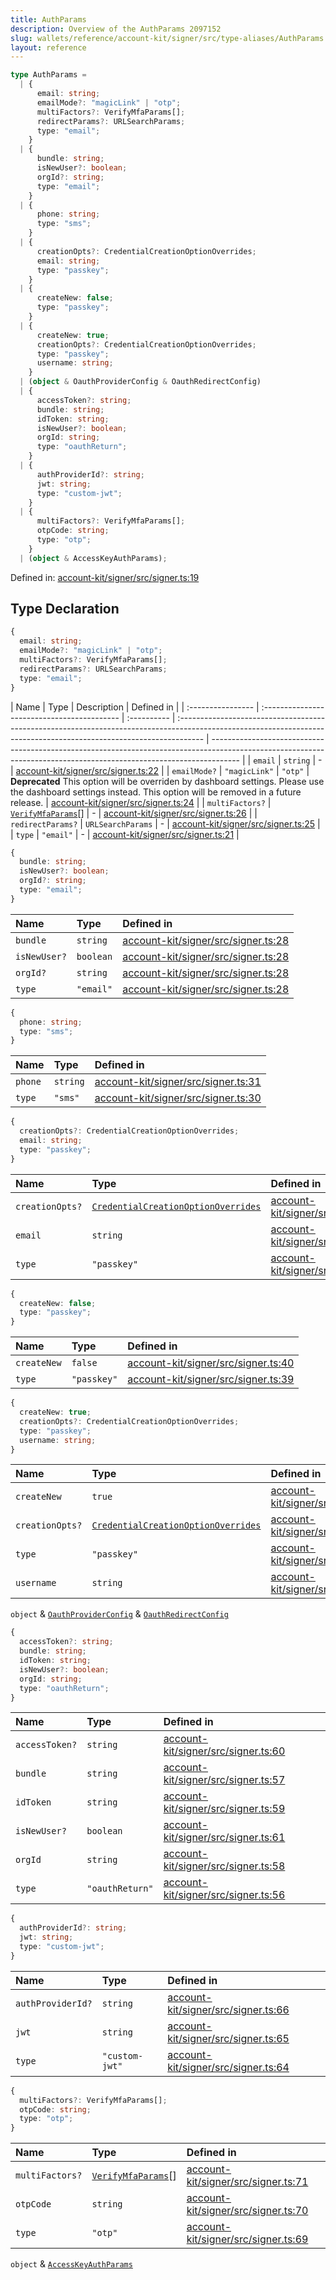 ```yaml
---
title: AuthParams
description: Overview of the AuthParams 2097152
slug: wallets/reference/account-kit/signer/src/type-aliases/AuthParams
layout: reference
---
```


```ts
type AuthParams =
  | {
      email: string;
      emailMode?: "magicLink" | "otp";
      multiFactors?: VerifyMfaParams[];
      redirectParams?: URLSearchParams;
      type: "email";
    }
  | {
      bundle: string;
      isNewUser?: boolean;
      orgId?: string;
      type: "email";
    }
  | {
      phone: string;
      type: "sms";
    }
  | {
      creationOpts?: CredentialCreationOptionOverrides;
      email: string;
      type: "passkey";
    }
  | {
      createNew: false;
      type: "passkey";
    }
  | {
      createNew: true;
      creationOpts?: CredentialCreationOptionOverrides;
      type: "passkey";
      username: string;
    }
  | (object & OauthProviderConfig & OauthRedirectConfig)
  | {
      accessToken?: string;
      bundle: string;
      idToken: string;
      isNewUser?: boolean;
      orgId: string;
      type: "oauthReturn";
    }
  | {
      authProviderId?: string;
      jwt: string;
      type: "custom-jwt";
    }
  | {
      multiFactors?: VerifyMfaParams[];
      otpCode: string;
      type: "otp";
    }
  | (object & AccessKeyAuthParams);
```

Defined in: [account-kit/signer/src/signer.ts:19](https://github.com/alchemyplatform/aa-sdk/blob/923a52171f7246172caf350853843e6680197da9/account-kit/signer/src/signer.ts#L19)

## Type Declaration

```ts
{
  email: string;
  emailMode?: "magicLink" | "otp";
  multiFactors?: VerifyMfaParams[];
  redirectParams?: URLSearchParams;
  type: "email";
}
```

| Name              | Type                                        | Description | Defined in                                                                                                                                                          |
| :---------------- | :------------------------------------------ | :---------- | :------------------------------------------------------------------------------------------------------------------------------------------------------------------ | ------------------------------------------------------------------------------------------------------------------------------------------------------------------- |
| `email`           | `string`                                    | -           | [account-kit/signer/src/signer.ts:22](https://github.com/alchemyplatform/aa-sdk/blob/923a52171f7246172caf350853843e6680197da9/account-kit/signer/src/signer.ts#L22) |
| `emailMode?`      | `"magicLink"`                               | `"otp"`     | **Deprecated** This option will be overriden by dashboard settings. Please use the dashboard settings instead. This option will be removed in a future release.     | [account-kit/signer/src/signer.ts:24](https://github.com/alchemyplatform/aa-sdk/blob/923a52171f7246172caf350853843e6680197da9/account-kit/signer/src/signer.ts#L24) |
| `multiFactors?`   | [`VerifyMfaParams`](VerifyMfaParams.mdx)\[] | -           | [account-kit/signer/src/signer.ts:26](https://github.com/alchemyplatform/aa-sdk/blob/923a52171f7246172caf350853843e6680197da9/account-kit/signer/src/signer.ts#L26) |
| `redirectParams?` | `URLSearchParams`                           | -           | [account-kit/signer/src/signer.ts:25](https://github.com/alchemyplatform/aa-sdk/blob/923a52171f7246172caf350853843e6680197da9/account-kit/signer/src/signer.ts#L25) |
| `type`            | `"email"`                                   | -           | [account-kit/signer/src/signer.ts:21](https://github.com/alchemyplatform/aa-sdk/blob/923a52171f7246172caf350853843e6680197da9/account-kit/signer/src/signer.ts#L21) |

```ts
{
  bundle: string;
  isNewUser?: boolean;
  orgId?: string;
  type: "email";
}
```

| Name         | Type      | Defined in                                                                                                                                                          |
| :----------- | :-------- | :------------------------------------------------------------------------------------------------------------------------------------------------------------------ |
| `bundle`     | `string`  | [account-kit/signer/src/signer.ts:28](https://github.com/alchemyplatform/aa-sdk/blob/923a52171f7246172caf350853843e6680197da9/account-kit/signer/src/signer.ts#L28) |
| `isNewUser?` | `boolean` | [account-kit/signer/src/signer.ts:28](https://github.com/alchemyplatform/aa-sdk/blob/923a52171f7246172caf350853843e6680197da9/account-kit/signer/src/signer.ts#L28) |
| `orgId?`     | `string`  | [account-kit/signer/src/signer.ts:28](https://github.com/alchemyplatform/aa-sdk/blob/923a52171f7246172caf350853843e6680197da9/account-kit/signer/src/signer.ts#L28) |
| `type`       | `"email"` | [account-kit/signer/src/signer.ts:28](https://github.com/alchemyplatform/aa-sdk/blob/923a52171f7246172caf350853843e6680197da9/account-kit/signer/src/signer.ts#L28) |

```ts
{
  phone: string;
  type: "sms";
}
```

| Name    | Type     | Defined in                                                                                                                                                          |
| :------ | :------- | :------------------------------------------------------------------------------------------------------------------------------------------------------------------ |
| `phone` | `string` | [account-kit/signer/src/signer.ts:31](https://github.com/alchemyplatform/aa-sdk/blob/923a52171f7246172caf350853843e6680197da9/account-kit/signer/src/signer.ts#L31) |
| `type`  | `"sms"`  | [account-kit/signer/src/signer.ts:30](https://github.com/alchemyplatform/aa-sdk/blob/923a52171f7246172caf350853843e6680197da9/account-kit/signer/src/signer.ts#L30) |

```ts
{
  creationOpts?: CredentialCreationOptionOverrides;
  email: string;
  type: "passkey";
}
```

| Name            | Type                                                                         | Defined in                                                                                                                                                          |
| :-------------- | :--------------------------------------------------------------------------- | :------------------------------------------------------------------------------------------------------------------------------------------------------------------ |
| `creationOpts?` | [`CredentialCreationOptionOverrides`](CredentialCreationOptionOverrides.mdx) | [account-kit/signer/src/signer.ts:36](https://github.com/alchemyplatform/aa-sdk/blob/923a52171f7246172caf350853843e6680197da9/account-kit/signer/src/signer.ts#L36) |
| `email`         | `string`                                                                     | [account-kit/signer/src/signer.ts:35](https://github.com/alchemyplatform/aa-sdk/blob/923a52171f7246172caf350853843e6680197da9/account-kit/signer/src/signer.ts#L35) |
| `type`          | `"passkey"`                                                                  | [account-kit/signer/src/signer.ts:34](https://github.com/alchemyplatform/aa-sdk/blob/923a52171f7246172caf350853843e6680197da9/account-kit/signer/src/signer.ts#L34) |

```ts
{
  createNew: false;
  type: "passkey";
}
```

| Name        | Type        | Defined in                                                                                                                                                          |
| :---------- | :---------- | :------------------------------------------------------------------------------------------------------------------------------------------------------------------ |
| `createNew` | `false`     | [account-kit/signer/src/signer.ts:40](https://github.com/alchemyplatform/aa-sdk/blob/923a52171f7246172caf350853843e6680197da9/account-kit/signer/src/signer.ts#L40) |
| `type`      | `"passkey"` | [account-kit/signer/src/signer.ts:39](https://github.com/alchemyplatform/aa-sdk/blob/923a52171f7246172caf350853843e6680197da9/account-kit/signer/src/signer.ts#L39) |

```ts
{
  createNew: true;
  creationOpts?: CredentialCreationOptionOverrides;
  type: "passkey";
  username: string;
}
```

| Name            | Type                                                                         | Defined in                                                                                                                                                          |
| :-------------- | :--------------------------------------------------------------------------- | :------------------------------------------------------------------------------------------------------------------------------------------------------------------ |
| `createNew`     | `true`                                                                       | [account-kit/signer/src/signer.ts:44](https://github.com/alchemyplatform/aa-sdk/blob/923a52171f7246172caf350853843e6680197da9/account-kit/signer/src/signer.ts#L44) |
| `creationOpts?` | [`CredentialCreationOptionOverrides`](CredentialCreationOptionOverrides.mdx) | [account-kit/signer/src/signer.ts:46](https://github.com/alchemyplatform/aa-sdk/blob/923a52171f7246172caf350853843e6680197da9/account-kit/signer/src/signer.ts#L46) |
| `type`          | `"passkey"`                                                                  | [account-kit/signer/src/signer.ts:43](https://github.com/alchemyplatform/aa-sdk/blob/923a52171f7246172caf350853843e6680197da9/account-kit/signer/src/signer.ts#L43) |
| `username`      | `string`                                                                     | [account-kit/signer/src/signer.ts:45](https://github.com/alchemyplatform/aa-sdk/blob/923a52171f7246172caf350853843e6680197da9/account-kit/signer/src/signer.ts#L45) |

`object` & [`OauthProviderConfig`](OauthProviderConfig.mdx) & [`OauthRedirectConfig`](OauthRedirectConfig.mdx)

```ts
{
  accessToken?: string;
  bundle: string;
  idToken: string;
  isNewUser?: boolean;
  orgId: string;
  type: "oauthReturn";
}
```

| Name           | Type            | Defined in                                                                                                                                                          |
| :------------- | :-------------- | :------------------------------------------------------------------------------------------------------------------------------------------------------------------ |
| `accessToken?` | `string`        | [account-kit/signer/src/signer.ts:60](https://github.com/alchemyplatform/aa-sdk/blob/923a52171f7246172caf350853843e6680197da9/account-kit/signer/src/signer.ts#L60) |
| `bundle`       | `string`        | [account-kit/signer/src/signer.ts:57](https://github.com/alchemyplatform/aa-sdk/blob/923a52171f7246172caf350853843e6680197da9/account-kit/signer/src/signer.ts#L57) |
| `idToken`      | `string`        | [account-kit/signer/src/signer.ts:59](https://github.com/alchemyplatform/aa-sdk/blob/923a52171f7246172caf350853843e6680197da9/account-kit/signer/src/signer.ts#L59) |
| `isNewUser?`   | `boolean`       | [account-kit/signer/src/signer.ts:61](https://github.com/alchemyplatform/aa-sdk/blob/923a52171f7246172caf350853843e6680197da9/account-kit/signer/src/signer.ts#L61) |
| `orgId`        | `string`        | [account-kit/signer/src/signer.ts:58](https://github.com/alchemyplatform/aa-sdk/blob/923a52171f7246172caf350853843e6680197da9/account-kit/signer/src/signer.ts#L58) |
| `type`         | `"oauthReturn"` | [account-kit/signer/src/signer.ts:56](https://github.com/alchemyplatform/aa-sdk/blob/923a52171f7246172caf350853843e6680197da9/account-kit/signer/src/signer.ts#L56) |

```ts
{
  authProviderId?: string;
  jwt: string;
  type: "custom-jwt";
}
```

| Name              | Type           | Defined in                                                                                                                                                          |
| :---------------- | :------------- | :------------------------------------------------------------------------------------------------------------------------------------------------------------------ |
| `authProviderId?` | `string`       | [account-kit/signer/src/signer.ts:66](https://github.com/alchemyplatform/aa-sdk/blob/923a52171f7246172caf350853843e6680197da9/account-kit/signer/src/signer.ts#L66) |
| `jwt`             | `string`       | [account-kit/signer/src/signer.ts:65](https://github.com/alchemyplatform/aa-sdk/blob/923a52171f7246172caf350853843e6680197da9/account-kit/signer/src/signer.ts#L65) |
| `type`            | `"custom-jwt"` | [account-kit/signer/src/signer.ts:64](https://github.com/alchemyplatform/aa-sdk/blob/923a52171f7246172caf350853843e6680197da9/account-kit/signer/src/signer.ts#L64) |

```ts
{
  multiFactors?: VerifyMfaParams[];
  otpCode: string;
  type: "otp";
}
```

| Name            | Type                                        | Defined in                                                                                                                                                          |
| :-------------- | :------------------------------------------ | :------------------------------------------------------------------------------------------------------------------------------------------------------------------ |
| `multiFactors?` | [`VerifyMfaParams`](VerifyMfaParams.mdx)\[] | [account-kit/signer/src/signer.ts:71](https://github.com/alchemyplatform/aa-sdk/blob/923a52171f7246172caf350853843e6680197da9/account-kit/signer/src/signer.ts#L71) |
| `otpCode`       | `string`                                    | [account-kit/signer/src/signer.ts:70](https://github.com/alchemyplatform/aa-sdk/blob/923a52171f7246172caf350853843e6680197da9/account-kit/signer/src/signer.ts#L70) |
| `type`          | `"otp"`                                     | [account-kit/signer/src/signer.ts:69](https://github.com/alchemyplatform/aa-sdk/blob/923a52171f7246172caf350853843e6680197da9/account-kit/signer/src/signer.ts#L69) |

`object` & [`AccessKeyAuthParams`](AccessKeyAuthParams.mdx)
